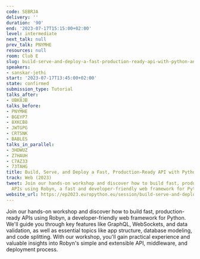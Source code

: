 ```yaml
---
code: SEBRJA
delivery: ''
duration: '90'
end: '2023-07-17T15:15:00+02:00'
level: intermediate
next_talk: null
prev_talk: PNYMHE
resources: null
room: Club E
slug: build-serve-and-deploy-a-fast-production-ready-api-with-python-and-robyn
speakers:
- sanskar-jethi
start: '2023-07-17T13:45:00+02:00'
state: confirmed
submission_type: Tutorial
talks_after:
- UBK8JB
talks_before:
- PNYMHE
- BGEYP7
- 8XKCB8
- JWTGPG
- CRTSNK
- BABLES
talks_in_parallel:
- 3HDWUZ
- Z7HAUH
- C7AZ33
- 73TAHG
title: Build, Serve, and Deploy a Fast, Production-Ready API with Python and Robyn
track: Web (2023)
tweet: Join our hands-on workshop and discover how to build fast, production-ready
  APIs using Robyn, a fast and developer-friendly web framework for Python.
website_url: https://ep2023.europython.eu/session/build-serve-and-deploy-a-fast-production-ready-api-with-python-and-robyn
---
```


Join our hands-on workshop and discover how to build fast, production-ready APIs using Robyn, a developer-friendly web framework for Python. We'll guide you through key features like GraphQL, WebSockets, and data validation, as well as essential topics like app structure, database modeling, and code splitting. With our workshop, you'll gain practical experience and valuable insights into Robyn's simple and extensible API, middleware, and deployment process.